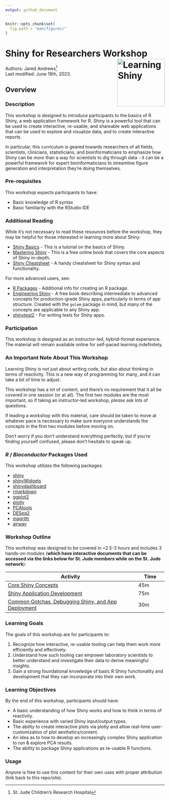 ```yaml
---
output: github_document
---
```


```r
knitr::opts_chunk$set(
  fig.path = "man/figures/"
)
```

# Shiny for Researchers Workshop <img align="right" src="man/figures/logo.png" alt="Learning Shiny" width="150" />

Authors:
    Jared Andrews[^1]
    <br/>
Last modified: June 16th, 2023.

## Overview

### Description

This workshop is designed to introduce participants to the basics of R Shiny, a web application framework for R. 
Shiny is a powerful tool that can be used to create interactive, re-usable, and shareable web applications that can be used to explore and visualize data, and to create interactive reports. 

In particular, this curriculum is geared towards researchers of all fields, 
scientists, clinicians, statisticians, and
bioinformaticians to emphasize how Shiny can be _more_ than a way for scientists to dig through data - it can be a powerful framework for expert bioinformaticians to streamline figure generation and interpretation they're doing themselves.

### Pre-requisites

This workshop expects participants to have:

- Basic knowledge of R syntax
- Basic familiarity with the RStudio IDE

### Additional Reading

While it's not necessary to read these resources before the workshop, they may be helpful for those interested in learning more about Shiny:

- [Shiny Basics](https://shiny.rstudio.com/tutorial/written-tutorial/lesson1/) - This is a tutorial on the basics of Shiny.
- [Mastering Shiny](https://mastering-shiny.org/) - This is a free online book that covers the core aspects of Shiny in-depth.
- [Shiny Cheatsheet](https://raw.githubusercontent.com/rstudio/cheatsheets/main/shiny.pdf) - A handy cheatsheet for Shiny syntax and functionality.

For more advanced users, see:

- [R Packages](https://r-pkgs.org/) - Additional info for creating an R package. 
- [Engineering Shiny](https://engineering-shiny.org/) - A free book describing intermediate to advanced concepts for production-grade Shiny apps, particularly in terms of app structure.
  Created with the `golem` package in mind, but many of the concepts are applicable to any Shiny app.
- [shinytest2](https://rstudio.github.io/shinytest2/) - For writing tests for Shiny apps.

### Participation

This workshop is designed as an instructor-led, hybrid-format experience. 
The material will remain available online for self-paced learning indefinitely.

### An Important Note About This Workshop

Learning Shiny is not just about writing code, but also about thinking in terms of reactivity. 
This is a new way of programming for many, and it can take a bit of time to adjust.

This workshop has a lot of content, and there's no requirement that it all be covered in one session (or at all). 
The first two modules are the most important, so if taking an instructor-led workshop, *please* ask lots of questions.

If leading a workshop with this material, care should be taken to move at whatever pace is necessary to make sure everyone understands the concepts in the first two modules before moving on.

Don't worry if you don't understand everything perfectly, but if you're finding yourself confused, please don't hesitate to speak up.

### _R_ / _Bioconductor_ Packages Used

This workshop utilizes the following packages:

- [shiny](https://shiny.rstudio.com/)
- [shinyWidgets](https://shinyapps.dreamrs.fr/shinyWidgets/)
- [shinydashboard](https://rstudio.github.io/shinydashboard/)
- [rmarkdown](https://rmarkdown.rstudio.com/)
- [ggplot2](https://ggplot2.tidyverse.org/)
- [plotly](https://plotly.com/r/)
- [PCAtools](https://bioconductor.org/packages/release/bioc/html/PCAtools.html)
- [DESeq2](https://bioconductor.org/packages/release/bioc/html/DESeq2.html)
- [magrittr](https://cran.r-project.org/web/packages/magrittr/vignettes/magrittr.html)
- [airway](https://bioconductor.org/packages/release/data/experiment/html/airway.html)

### Workshop Outline

This workshop was designed to be covered in ~2.5-3 hours and includes 3 hands-on modules
(**which have interactive documents that can be accessed via the links below for St. Jude members while on the St. Jude network**):

| Activity                  | Time |
|---------------------------|------|
| [Core Shiny Concepts](https://svlpbakerlab01.stjude.org/ShinyWorkshopModule1/)                     | 45m  |
| [Shiny Application Development](https://svlpbakerlab01.stjude.org/ShinyWorkshopModule2/)         | 75m  |
| [Common Gotchas, Debugging Shiny, and App Deployment](https://svlpbakerlab01.stjude.org/ShinyWorkshopModule3/)               | 30m  |


### Learning Goals

The goals of this workshop are for participants to:

1.	Recognize how interactive, re-usable tooling can help them work more efficiently and effectively.
2.	Understand how such tooling can empower laboratory scientists to better understand and investigate their data to derive meaningful insights.
3.	Gain a strong foundational knowledge of basic R Shiny functionality and development that they can incorporate into their own work.


### Learning Objectives

By the end of this workshop, participants should have:

- A basic understanding of how Shiny works and how to think in terms of reactivity.
- Basic experience with varied Shiny input/output types.
- The ability to create interactive plots via plotly and allow real-time user-customization of plot aesthetics/content.
- An idea as to how to develop an increasingly complex Shiny application to run & explore PCA results.
- The ability to package Shiny applications as re-usable R functions.

### Usage

Anyone is free to use this content for their own uses with proper attribution (link back to this repo/site).

[^1]: St. Jude Children's Research Hospital
